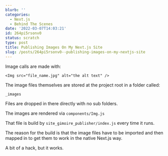 ```yaml
---
blurb: ''
categories:
  - Next.js
  - Behind The Scenes
date: '2022-03-07T14:03:21'
id: 264pi5rsonv0
status: scratch
type: post
title: Publishing Images On My Next.js Site
slug: /posts/264pi5rsonv0--publishing-images-on-my-nextjs-site
---
```



Image calls are made with:

```
<Img src="file_name.jpg" alt="the alt text" />
```

The image files themselves are stored at the project root in a folder called:

```
_images
```

Files are dropped in there directly with no sub folders. 

The images are rendered via `components/Img.js` 

That file is build by `site_gimoire_publisher/index.js` every time it runs. 

The reason for the build is that the image files have to be imported and then mapped in to get them to work in the native Next.js way. 

A bit of a hack, but it works. 
